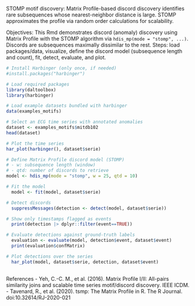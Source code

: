 STOMP motif discovery: Matrix Profile-based discord discovery identifies rare subsequences whose nearest-neighbor distance is large. STOMP approximates the profile via random order calculations for scalability.

Objectives: This Rmd demonstrates discord (anomaly) discovery using Matrix Profile with the STOMP algorithm via `hdis_mp(mode = "stomp", ...)`. Discords are subsequences maximally dissimilar to the rest. Steps: load packages/data, visualize, define the discord model (subsequence length and count), fit, detect, evaluate, and plot.

```r
# Install Harbinger (only once, if needed)
#install.packages("harbinger")
```

```r
# Load required packages
library(daltoolbox)
library(harbinger) 
```

```r
# Load example datasets bundled with harbinger
data(examples_motifs)
```

```r
# Select an ECG time series with annotated anomalies
dataset <- examples_motifs$mitdb102
head(dataset)
```

```r
# Plot the time series
har_plot(harbinger(), dataset$serie)
```

```r
# Define Matrix Profile discord model (STOMP)
# - w: subsequence length (window)
# - qtd: number of discords to retrieve
model <- hdis_mp(mode = "stomp", w = 25, qtd = 10)
```

```r
# Fit the model
  model <- fit(model, dataset$serie)
```

```r
# Detect discords
  suppressMessages(detection <- detect(model, dataset$serie))
```

```r
# Show only timestamps flagged as events
  print(detection |> dplyr::filter(event==TRUE))
```

```r
# Evaluate detections against ground-truth labels
  evaluation <- evaluate(model, detection$event, dataset$event)
  print(evaluation$confMatrix)
```

```r
# Plot detections over the series
  har_plot(model, dataset$serie, detection, dataset$event)
  
```

References 
- Yeh, C.-C. M., et al. (2016). Matrix Profile I/II: All-pairs similarity joins and scalable time series motif/discord discovery. IEEE ICDM.
- Tavenard, R., et al. (2020). tsmp: The Matrix Profile in R. The R Journal. doi:10.32614/RJ-2020-021
